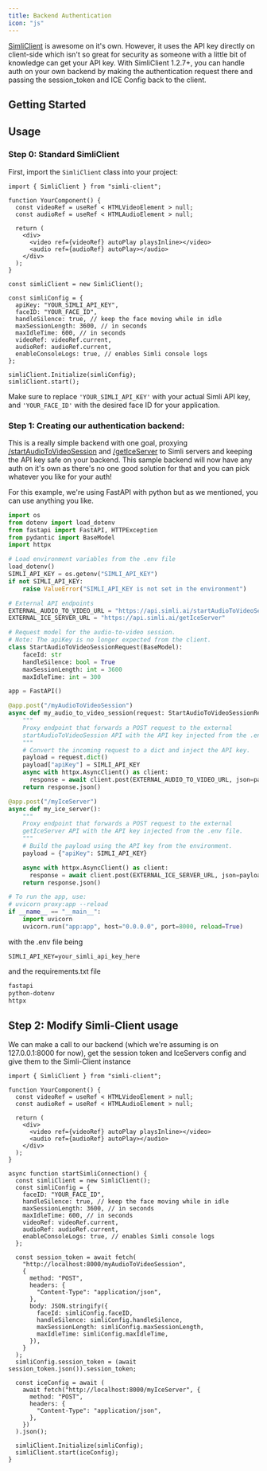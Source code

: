 ```yaml
---
title: Backend Authentication
icon: "js"
---
```


[SimliClient](https://github.com/simliai/simli-client) is awesome on it's own. However, it uses the API key directly on client-side which isn't so great for security as someone with a little bit of knowledge can get your API key. With SimliClient 1.2.7+, you can handle auth on your own backend by making the authentication request there and passing the session_token and ICE Config back to the client.

## Getting Started

## Usage

### Step 0: Standard SimliClient

First, import the `SimliClient` class into your project:

```tsx
import { SimliClient } from "simli-client";

function YourComponent() {
  const videoRef = useRef < HTMLVideoElement > null;
  const audioRef = useRef < HTMLAudioElement > null;

  return (
    <div>
      <video ref={videoRef} autoPlay playsInline></video>
      <audio ref={audioRef} autoPlay></audio>
    </div>
  );
}

const simliClient = new SimliClient();

const simliConfig = {
  apiKey: "YOUR_SIMLI_API_KEY",
  faceID: "YOUR_FACE_ID",
  handleSilence: true, // keep the face moving while in idle
  maxSessionLength: 3600, // in seconds
  maxIdleTime: 600, // in seconds
  videoRef: videoRef.current,
  audioRef: audioRef.current,
  enableConsoleLogs: true, // enables Simli console logs
};

simliClient.Initialize(simliConfig);
simliClient.start();
```

Make sure to replace `'YOUR_SIMLI_API_KEY'` with your actual Simli API key, and `'YOUR_FACE_ID'` with the desired face ID for your application.

### Step 1: Creating our authentication backend:

This is a really simple backend with one goal, proxying [/startAudioToVideoSession](/api-reference/endpoint/startAudioToVideoSession) and [/getIceServer](/api-reference/endpoint/getIceServers) to Simli servers and keeping the API key safe on your backend. This sample backend will now have any auth on it's own as there's no one good solution for that and you can pick whatever you like for your auth!

For this example, we're using FastAPI with python but as we mentioned, you can use anything you like.

```python
import os
from dotenv import load_dotenv
from fastapi import FastAPI, HTTPException
from pydantic import BaseModel
import httpx

# Load environment variables from the .env file
load_dotenv()
SIMLI_API_KEY = os.getenv("SIMLI_API_KEY")
if not SIMLI_API_KEY:
    raise ValueError("SIMLI_API_KEY is not set in the environment")

# External API endpoints
EXTERNAL_AUDIO_TO_VIDEO_URL = "https://api.simli.ai/startAudioToVideoSession"
EXTERNAL_ICE_SERVER_URL = "https://api.simli.ai/getIceServer"

# Request model for the audio-to-video session.
# Note: The apiKey is no longer expected from the client.
class StartAudioToVideoSessionRequest(BaseModel):
    faceId: str
    handleSilence: bool = True
    maxSessionLength: int = 3600
    maxIdleTime: int = 300

app = FastAPI()

@app.post("/myAudioToVideoSession")
async def my_audio_to_video_session(request: StartAudioToVideoSessionRequest):
    """
    Proxy endpoint that forwards a POST request to the external
    startAudioToVideoSession API with the API key injected from the .env file.
    """
    # Convert the incoming request to a dict and inject the API key.
    payload = request.dict()
    payload["apiKey"] = SIMLI_API_KEY
    async with httpx.AsyncClient() as client:
      response = await client.post(EXTERNAL_AUDIO_TO_VIDEO_URL, json=payload)
    return response.json()

@app.post("/myIceServer")
async def my_ice_server():
    """
    Proxy endpoint that forwards a POST request to the external
    getIceServer API with the API key injected from the .env file.
    """
    # Build the payload using the API key from the environment.
    payload = {"apiKey": SIMLI_API_KEY}

    async with httpx.AsyncClient() as client:
      response = await client.post(EXTERNAL_ICE_SERVER_URL, json=payload)
    return response.json()

# To run the app, use:
# uvicorn proxy:app --reload
if __name__ == "__main__":
    import uvicorn
    uvicorn.run("app:app", host="0.0.0.0", port=8000, reload=True)
```

with the .env file being

```dotenv
SIMLI_API_KEY=your_simli_api_key_here
```

and the requirements.txt file

```requirements.txt
fastapi
python-dotenv
httpx
```

## Step 2: Modify Simli-Client usage

We can make a call to our backend (which we're assuming is on 127.0.0.1:8000 for now), get the session token and IceServers config and give them to the Simli-Client instance

```tsx
import { SimliClient } from "simli-client";

function YourComponent() {
  const videoRef = useRef < HTMLVideoElement > null;
  const audioRef = useRef < HTMLAudioElement > null;

  return (
    <div>
      <video ref={videoRef} autoPlay playsInline></video>
      <audio ref={audioRef} autoPlay></audio>
    </div>
  );
}

async function startSimliConnection() {
  const simliClient = new SimliClient();
  const simliConfig = {
    faceID: "YOUR_FACE_ID",
    handleSilence: true, // keep the face moving while in idle
    maxSessionLength: 3600, // in seconds
    maxIdleTime: 600, // in seconds
    videoRef: videoRef.current,
    audioRef: audioRef.current,
    enableConsoleLogs: true, // enables Simli console logs
  };

  const session_token = await fetch(
    "http://localhost:8000/myAudioToVideoSession",
    {
      method: "POST",
      headers: {
        "Content-Type": "application/json",
      },
      body: JSON.stringify({
        faceId: simliConfig.faceID,
        handleSilence: simliConfig.handleSilence,
        maxSessionLength: simliConfig.maxSessionLength,
        maxIdleTime: simliConfig.maxIdleTime,
      }),
    }
  );
  simliConfig.session_token = (await session_token.json()).session_token;

  const iceConfig = await (
    await fetch("http://localhost:8000/myIceServer", {
      method: "POST",
      headers: {
        "Content-Type": "application/json",
      },
    })
  ).json();

  simliClient.Initialize(simliConfig);
  simliClient.start(iceConfig);
}
```
